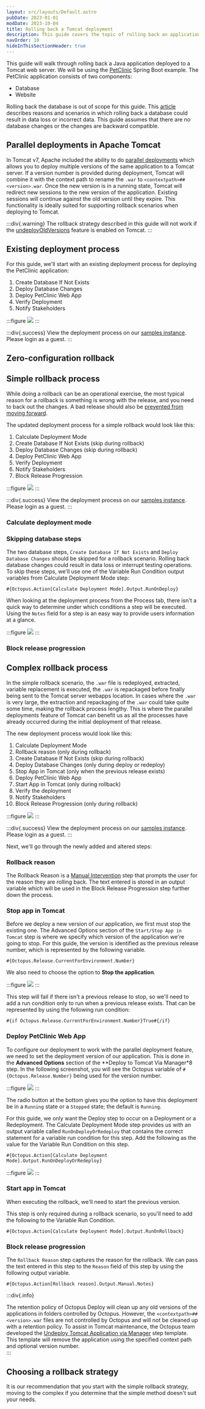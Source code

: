 ```yaml
---
layout: src/layouts/Default.astro
pubDate: 2023-01-01
modDate: 2023-10-04
title: Rolling back a Tomcat deployment
description: This guide covers the topic of rolling back an application deployed to a Tomcat Java application server.
navOrder: 10
hideInThisSectionHeader: true
---
```


This guide will walk through rolling back a Java application deployed to a Tomcat web server.  We will be using the [PetClinic](https://bitbucket.org/octopussamples/petclinic/src/master/) Spring Boot example.  The PetClinic application consists of two components:

- Database
- Website

Rolling back the database is out of scope for this guide.  This [article](https://octopus.com/blog/database-rollbacks-pitfalls) describes reasons and scenarios in which rolling back a database could result in data loss or incorrect data.  This guide assumes that there are no database changes or the changes are backward compatible.

## Parallel deployments in Apache Tomcat

In Tomcat v7, Apache included the ability to do [parallel deployments](https://tomcat.apache.org/tomcat-9.0-doc/config/context.html#Parallel_deployment) which allows you to deploy multiple versions of the same application to a Tomcat server.  If a version number is provided during deployment, Tomcat will combine it with the context path to rename the `.war` to `<contextpath>##<version>.war`.  Once the new version is in a running state, Tomcat will redirect new sessions to the new version of the application.  Existing sessions will continue against the old version until they expire.  This functionality is ideally suited for supporting rollback scenarios when deploying to Tomcat.

:::div{.warning}
The rollback strategy described in this guide will not work if the [undeployOldVersions](https://tomcat.apache.org/tomcat-9.0-doc/config/host.html) feature is enabled on Tomcat.
:::

## Existing deployment process

For this guide, we'll start with an existing deployment process for deploying the PetClinic application:

1.  Create Database If Not Exists
1.  Deploy Database Changes
1.  Deploy PetClinic Web App
1.  Verify Deployment
1.  Notify Stakeholders

:::figure
![](/docs/deployments/patterns/rollbacks/tomcat/octopus-original-deployment-process.png)
:::

:::div{.success}
View the deployment process on our [samples instance](https://samples.octopus.app/app#/Spaces-762/projects/01-petclinic-original/deployments/process).  Please login as a guest.
:::

## Zero-configuration rollback

<ZeroConfigRollback />

## Simple rollback process

While doing a rollback can be an operational exercise, the most typical reason for a rollback is something is wrong with the release, and you need to back out the changes.  A bad release should also be [prevented from moving forward](/docs/releases/prevent-release-progression).

The updated deployment process for a simple rollback would look like this:

1. Calculate Deployment Mode
1. Create Database If Not Exists (skip during rollback)
1. Deploy Database Changes (skip during rollback)
1. Deploy PetClinic Web App
1. Verify Deployment
1. Notify Stakeholders
1. Block Release Progression

:::figure
![](/docs/deployments/patterns/rollbacks/tomcat/octopus-simple-rollback-process.png)
:::

:::div{.success}
View the deployment process on our [samples instance](https://samples.octopus.app/app#/Spaces-762/projects/02-petclinic-simplerollback/deployments/process).  Please login as a guest.
:::

### Calculate deployment mode

<CalculateDeploymentMode />

### Skipping database steps

The two database steps, `Create Database If Not Exists` and `Deploy Database Changes` should be skipped for a rollback scenario.  Rolling back database changes could result in data loss or interrupt testing operations.  To skip these steps, we'll use one of the Variable Run Condition output variables from Calculate Deployment Mode step:

```
#{Octopus.Action[Calculate Deployment Mode].Output.RunOnDeploy}
```

When looking at the deployment process from the Process tab, there isn't a quick way to determine under which conditions a step will be executed.  Using the `Notes` field for a step is an easy way to provide users information at a glance.

:::figure
![](/docs/deployments/patterns/rollbacks/tomcat/octopus-step-notes.png)
:::

### Block release progression

<PreventReleaseProgression />

## Complex rollback process

In the simple rollback scenario, the `.war` file is redeployed, extracted, variable replacement is executed, the `.war` is repackaged before finally being sent to the Tomcat server webapps location.  In cases where the `.war` is very large, the extraction and repackaging of the `.war` could take quite some time, making the rollback process lengthy.  This is where the parallel deployments feature of Tomcat can benefit us as all the processes have already occurred during the initial deployment of that release.  

The new deployment process would look like this:

1. Calculate Deployment Mode
1. Rollback reason (only during rollback)
1. Create Database If Not Exists (skip during rollback)
1. Deploy Database Changes (only during deploy or redeploy)
1. Stop App in Tomcat (only when the previous release exists)
1. Deploy PetClinic Web App
1. Start App in Tomcat (only during rollback)
1. Verify the deployment
1. Notify Stakeholders
1. Block Release Progression (only during rollback)

:::figure
![](/docs/deployments/patterns/rollbacks/tomcat/octopus-complex-rollback-process.png)
:::

:::div{.success}
View the deployment process on our [samples instance](https://samples.octopus.app/app#/Spaces-762/projects/03-petclinic-complexrollback/deployments/process).  Please login as a guest.
:::

Next, we'll go through the newly added and altered steps:

### Rollback reason

The Rollback Reason is a [Manual Intervention](/docs/projects/built-in-step-templates/manual-intervention-and-approvals) step that prompts the user for the reason they are rolling back.  The text entered is stored in an output variable which will be used in the Block Release Progression step further down the process.

### Stop app in Tomcat

Before we deploy a new version of our application, we first must stop the existing one.  The Advanced Options section of the `Start/Stop App in Tomcat` step is where we specify which version of the application we're going to stop.  For this guide, the version is identified as the previous release number, which is represented by the following variable.

```
#{Octopus.Release.CurrentForEnvironment.Number}
```

We also need to choose the option to **Stop the application**.

:::figure
![](/docs/deployments/patterns/rollbacks/tomcat/octopus-stop-application.png)
:::

This step will fail if there isn't a previous release to stop, so we'll need to add a run condition only to run when a previous release exists.  That can be represented by using the following run condition:

```
#{if Octopus.Release.CurrentForEnvironment.Number}True#{/if}
```

### Deploy PetClinic Web App

To configure our deployment to work with the parallel deployment feature, we need to set the deployment version of our application.  This is done in the **Advanced Options** section of the **Deploy to Tomcat Via Manager*8 step.  In the following screenshot, you will see the Octopus variable of `#{Octopus.Release.Number}` being used for the version number.

:::figure
![](/docs/deployments/patterns/rollbacks/tomcat/octopus-tomcat-advanced.png)
:::

The radio button at the bottom gives you the option to have this deployment be in a `Running` state or a `Stopped` state; the default is `Running`.

For this guide, we only want the Deploy step to occur on a Deployment or a Redeployment.  The Calculate Deployment Mode step provides us with an output variable called `RunOnDeployOrRedeploy` that contains the correct statement for a variable run condition for this step.  Add the following as the value for the Variable Run Condition on this step.

```
#{Octopus.Action[Calculate Deployment Mode].Output.RunOnDeployOrRedeploy}
```

:::figure
![](/docs/deployments/patterns/rollbacks/tomcat/octopus-deploy-tomcat-run-condition.png)
:::

### Start app in Tomcat

When executing the rollback, we'll need to start the previous version.

This step is only required during a rollback scenario, so you'll need to add the following to the Variable Run Condition.

```
#{Octopus.Action[Calculate Deployment Mode].Output.RunOnRollback}
```

### Block release progression

The `Rollback Reason` step captures the reason for the rollback.  We can pass the text entered in this step to the `Reason` field of this step by using the following output variable.

```
#{Octopus.Action[Rollback reason].Output.Manual.Notes}
```

:::div{.info}

The retention policy of Octopus Deploy will clean up any old versions of the applications in folders controlled by Octopus.  However, the `<contextpath>##<version>.war` files are not controlled by Octopus and will not be cleaned up with a retention policy.  To assist in Tomcat maintenance, the Octopus team developed the [Undeploy Tomcat Application via Manager](https://library.octopus.com/step-templates/34f13b4c-64e1-42b4-ad1a-4599f25a850e/actiontemplate-undeploy-tomcat-application-via-manager) step template.  This template will remove the application using the specified context path and optional version number.  
:::

## Choosing a rollback strategy

It is our recommendation that you start with the simple rollback strategy, moving to the complex if you determine that the simple method doesn't suit your needs.